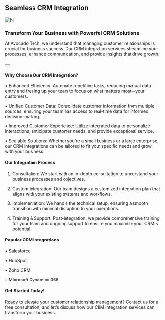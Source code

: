 
## Seamless CRM Integration

![hi](/assets/services/mobile-app-development/crm-integration.jpg)

### Transform Your Business with Powerful CRM Solutions

At Avocado Tech, we understand that managing customer relationships is crucial for business success. Our CRM integration services streamline your processes, enhance communication, and provide insights that drive growth.


<Link href="/contact"><Button></Button></Link>
&nbsp;

#### Why Choose Our CRM Integration?
•	Enhanced Efficiency: Automate repetitive tasks, reducing manual data entry and freeing up your team to focus on what matters most—your customers.

•	Unified Customer Data: Consolidate customer information from multiple sources, ensuring your team has access to real-time data for informed decision-making.

•	Improved Customer Experience: Utilize integrated data to personalize interactions, anticipate customer needs, and provide exceptional service.

•	Scalable Solutions: Whether you're a small business or a large enterprise, our CRM integrations can be tailored to fit your specific needs and grow with your business.

#### Our Integration Process
1.	Consultation: We start with an in-depth consultation to understand your business processes and objectives.

2.	Custom Integration: Our team designs a customized integration plan that aligns with your existing systems and workflows.

3.	Implementation: We handle the technical setup, ensuring a smooth transition with minimal disruption to your operations.

4.	Training & Support: Post-integration, we provide comprehensive training for your team and ongoing support to ensure you maximize your CRM's potential.

#### Popular CRM Integrations
•	Salesforce

•	HubSpot

•	Zoho CRM

•	Microsoft Dynamics 365

#### Get Started Today!
Ready to elevate your customer relationship management? Contact us for a free consultation, and let’s discuss how our CRM integration services can transform your business.
